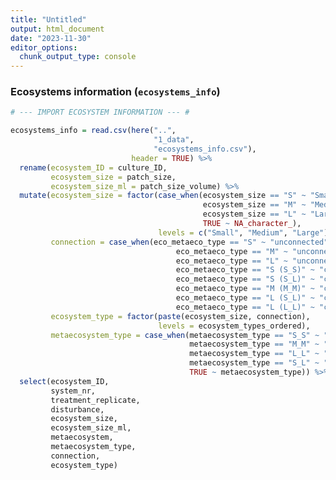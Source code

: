 ```yaml
---
title: "Untitled"
output: html_document
date: "2023-11-30"
editor_options: 
  chunk_output_type: console
---
```


### Ecosystems information (`ecosystems_info`)

```r

# --- IMPORT ECOSYSTEM INFORMATION --- #

ecosystems_info = read.csv(here("..",
                                "1_data", 
                                "ecosystems_info.csv"), 
                           header = TRUE) %>%
  rename(ecosystem_ID = culture_ID,
         ecosystem_size = patch_size,
         ecosystem_size_ml = patch_size_volume) %>%
  mutate(ecosystem_size = factor(case_when(ecosystem_size == "S" ~ "Small",
                                           ecosystem_size == "M" ~ "Medium",
                                           ecosystem_size == "L" ~ "Large",
                                           TRUE ~ NA_character_),
                                 levels = c("Small", "Medium", "Large")), 
         connection = case_when(eco_metaeco_type == "S" ~ "unconnected",
                                     eco_metaeco_type == "M" ~ "unconnected",
                                     eco_metaeco_type == "L" ~ "unconnected",
                                     eco_metaeco_type == "S (S_S)" ~ "connected to small",
                                     eco_metaeco_type == "S (S_L)" ~ "connected to large",
                                     eco_metaeco_type == "M (M_M)" ~ "connected to medium",
                                     eco_metaeco_type == "L (S_L)" ~ "connected to small",
                                     eco_metaeco_type == "L (L_L)" ~ "connected to large"), 
         ecosystem_type = factor(paste(ecosystem_size, connection),
                                 levels = ecosystem_types_ordered),
         metaecosystem_type = case_when(metaecosystem_type == "S_S" ~ "Small-Small",
                                        metaecosystem_type == "M_M" ~ "Medium-Medium",
                                        metaecosystem_type == "L_L" ~ "Large-Large",
                                        metaecosystem_type == "S_L" ~ "Small-Large",
                                        TRUE ~ metaecosystem_type)) %>%
  select(ecosystem_ID,
         system_nr,
         treatment_replicate,
         disturbance,
         ecosystem_size,
         ecosystem_size_ml,
         metaecosystem,
         metaecosystem_type,
         connection,
         ecosystem_type)
```